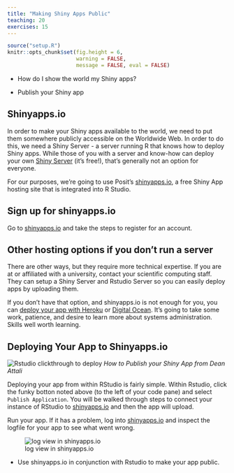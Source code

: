 ```yaml
---
title: "Making Shiny Apps Public"
teaching: 20
exercises: 15
---
```


```r
source("setup.R")
knitr::opts_chunk$set(fig.height = 6, 
                      warning = FALSE, 
                      message = FALSE, eval = FALSE)
```

:::::::::::::::::::::::::::::::::::::: questions 

- How do I show the world my Shiny apps?

::::::::::::::::::::::::::::::::::::::::::::::::

::::::::::::::::::::::::::::::::::::: objectives

- Publish your Shiny app

::::::::::::::::::::::::::::::::::::::::::::::::

## Shinyapps.io

In order to make your Shiny apps available to the world, we need to put them
somewhere publicly accessible on the Worldwide Web. In order to do this, we need
a Shiny Server - a server running R that knows how to deploy Shiny apps. While
those of you with a server and know-how can deploy your own [Shiny Server](https://posit.co/products/open-source/shinyserver/) (it's free!), that's
generally not an option for everyone.

For our purposes, we're going to use Posit's [shinyapps.io](https://shinyapps.io), 
a free Shiny App hosting site that is integrated into R Studio.

::::::::::::::::::::::::::::::::::::: challenge

## Sign up for shinyapps.io

Go to [shinyapps.io](https://shinyapps.io) and take the steps to register for 
an account.

::::::::::::::::::::::::::::::::::::: 



::::::::::::::::::::::::::::::::::::: callout

## Other hosting options if you don't run a server

There are other ways, but they require more technical expertise. If you are at
or affiliated with a university, contact your scientific computing staff. They
can setup a Shiny Server and Rstudio Server so you can easily deploy apps by
uploading them.

If you don't have that option, and shinyapps.io is not enough for you, you can
[deploy your app with Heroku](https://www.john-mcallister.com/deploy-r-shiny-applications-on-heroku/) or [Digital Ocean](https://hosting.analythium.io/how-to-host-shiny-apps-on-the-digitalocean-app-platform/). It's going to take some work, patience, and desire to learn more about
systems administration. Skills well worth learning.

::::::::::::::::::::::::::::::::::::: 



## Deploying Your App to Shinyapps.io

![Rstudio clickthrough to deploy](fig/shiny-publish.png)
*How to Publish your Shiny App from Dean Attali*

Deploying your app from within RStudio is fairly simple. Within Rstudio, click 
the funky botton noted above (to the left of your code pane) and select 
`Publish Application`. You will be walked through steps to connect your instance
of RStudio to [shinyapps.io](https://shinyapps.io) and then the app will upload.

Run your app. If it has a problem, log into [shinyapps.io](https://shinyapps.io)
and inspect the logfile for your app to see what went wrong.

![log view in shinyapps.io](fig/shinyapps_log.png)

::::::::::::::::::::::::::::::::::::: keypoints 

- Use shinyapps.io in conjunction with Rstudio to make your app public.
     
::::::::::::::::::::::::::::::::::::::::::::::::
